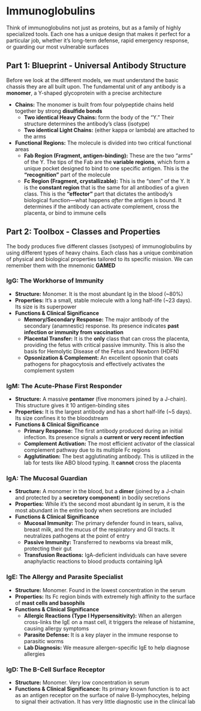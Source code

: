 # Immunoglobulins {-}

Think of immunoglobulins not just as proteins, but as a family of highly specialized tools. Each one has a unique design that makes it perfect for a particular job, whether it's long-term defense, rapid emergency response, or guarding our most vulnerable surfaces

## **Part 1: Blueprint - Universal Antibody Structure** {-}

Before we look at the different models, we must understand the basic chassis they are all built upon. The fundamental unit of any antibody is a **monomer**, a Y-shaped glycoprotein with a precise architecture

*   **Chains:** The monomer is built from four polypeptide chains held together by strong **disulfide bonds**
    *   **Two identical Heavy Chains:** form the body of the "Y." Their structure determines the antibody's class (isotype)
    *   **Two identical Light Chains:** (either kappa or lambda) are attached to the arms

*   **Functional Regions:** The molecule is divided into two critical functional areas
    *   **Fab Region (Fragment, antigen-binding):** These are the two "arms" of the Y. The tips of the Fab are the **variable regions**, which form a unique pocket designed to bind to one specific antigen. This is the **"recognition"** part of the molecule
    *   **Fc Region (Fragment, crystallizable):** This is the "stem" of the Y. It is the **constant region** that is the same for all antibodies of a given class. This is the **"effector"** part that dictates the antibody's biological function—what happens *after* the antigen is bound. It determines if the antibody can activate complement, cross the placenta, or bind to immune cells

## **Part 2: Toolbox - Classes and Properties** {-}

The body produces five different classes (isotypes) of immunoglobulins by using different types of heavy chains. Each class has a unique combination of physical and biological properties tailored to its specific mission. We can remember them with the mnemonic **GAMED**

### **IgG: The Workhorse of Immunity** {-}

*   **Structure:** Monomer. It is the most abundant Ig in the blood (~80%)
*   **Properties:** It's a small, stable molecule with a long half-life (~23 days). Its size is its superpower
*   **Functions & Clinical Significance**
    *   **Memory/Secondary Response:** The major antibody of the secondary (anamnestic) response. Its presence indicates **past infection or immunity from vaccination**
    *   **Placental Transfer:** It is the **only** class that can cross the placenta, providing the fetus with critical passive immunity. This is also the basis for Hemolytic Disease of the Fetus and Newborn (HDFN)
    *   **Opsonization & Complement:** An excellent opsonin that coats pathogens for phagocytosis and effectively activates the complement system

### **IgM: The Acute-Phase First Responder** {-}

*   **Structure:** A massive **pentamer** (five monomers joined by a J-chain). This structure gives it 10 antigen-binding sites
*   **Properties:** It is the largest antibody and has a short half-life (~5 days). Its size confines it to the bloodstream
*   **Functions & Clinical Significance**
    *   **Primary Response:** The first antibody produced during an initial infection. Its presence signals a **current or very recent infection**
    *   **Complement Activation:** The most efficient activator of the classical complement pathway due to its multiple Fc regions
    *   **Agglutination:** The best agglutinating antibody. This is utilized in the lab for tests like ABO blood typing. It **cannot** cross the placenta

### **IgA: The Mucosal Guardian** {-}

*   **Structure:** A monomer in the blood, but a **dimer** (joined by a J-chain and protected by a **secretory component**) in bodily secretions
*   **Properties:** While it's the second most abundant Ig in serum, it is the most abundant in the entire body when secretions are included
*   **Functions & Clinical Significance**
    *   **Mucosal Immunity:** The primary defender found in tears, saliva, breast milk, and the mucus of the respiratory and GI tracts. It neutralizes pathogens at the point of entry
    *   **Passive Immunity:** Transferred to newborns via breast milk, protecting their gut
    *   **Transfusion Reactions:** IgA-deficient individuals can have severe anaphylactic reactions to blood products containing IgA

### **IgE: The Allergy and Parasite Specialist** {-}

*   **Structure:** Monomer. Found in the lowest concentration in the serum
*   **Properties:** Its Fc region binds with extremely high affinity to the surface of **mast cells and basophils**
*   **Functions & Clinical Significance**
    *   **Allergic Reactions (Type I Hypersensitivity):** When an allergen cross-links the IgE on a mast cell, it triggers the release of histamine, causing allergy symptoms
    *   **Parasite Defense:** It is a key player in the immune response to parasitic worms
    *   **Lab Diagnosis:** We measure allergen-specific IgE to help diagnose allergies

### **IgD: The B-Cell Surface Receptor** {-}
*   **Structure:** Monomer. Very low concentration in serum
*   **Functions & Clinical Significance:** Its primary known function is to act as an antigen receptor on the surface of naive B-lymphocytes, helping to signal their activation. It has very little diagnostic use in the clinical lab
